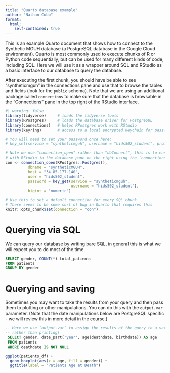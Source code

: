 ```yaml
---
title: "Quarto database example"
author: "Nathan Cobb"
format: 
  html:
    self-contained: true
---
```


This is an example Quarto document that shows how to connect to the Synthetic MGUH database (a PostgreSQL database in the Google Cloud environment). Quarto is most commonly used to execute chunks of R or Python code sequentially, but can be used for many different kinds of code, including SQL. Here we will use it as a wrapper around SQL and RStudio as a basic interface to our database to query the database.

After executing the first chunk, you should have be able to see "syntheticmguh" in the connections pane and use that to browse the tables and fields (look for the `public` schema). Note that we are using an additional package called `connections` to make sure that the database is browsable in the "Connections" pane in the top right of the RStudio interface. 

```r
#| warning: false
library(tidyverse)     # loads the tidyverse tools
library(RPostgres)     # loads the database driver for PostgreSQL
library(connections)   # helps RPostgres work with RStudio
library(keyring)       # access to a local encrypted keychain for passwords

# You will need to set your password once here:
# key_set(service = "syntheticmguh", username = "hids502_student", prompt = "Password: ")

# Note we use "connection_open" rather than "dbConnect", this is to ensure full integration
# with RStudio in the database pane on the right using the `connections` package.
con <- connection_open(RPostgres::Postgres(),
          dbname = "syntheticMGUH",
          host = "34.85.177.140",
          user = "hids502_student",
          password = key_get(service = "syntheticmguh", 
                             username = "hids502_student"),
          bigint = "numeric")

# Use this to set a default connection for every SQL chunk
# There seems to be some sort of bug in Quarto that requires this
knitr::opts_chunk$set(connection = "con")
```

# Querying via SQL

We can query our database by writing bare SQL, in general this is what we will expect you to do most of the time.

```sql
SELECT gender, COUNT(*) total_patients 
FROM patients
GROUP BY gender
```

# Querying and saving 

Sometimes you may want to take the results from your query and then pass them to plotting or other manipulations. You can do this with the `output.var` parameter. (Note that the date manipulations below are PostgreSQL specific - we will review this in more detail in the course.)

```sql
-- Here we use `output.var` to assign the results of the query to a variable
-- rather than printing!
 SELECT gender, date_part('year', age(deathdate, birthdate)) AS age
 FROM patients
 WHERE deathdate IS NOT NULL
```

```r
ggplot(patients_df) + 
  geom_boxplot(aes(x = age, fill = gender)) +
  ggtitle(label = "Patients Age at Death")
```
